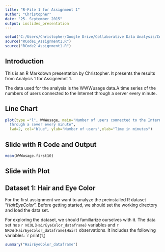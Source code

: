 ```yaml
---
title: "R-File 1 for Assignment 1"
author: "Christopher"
date: "25. September 2015"
output: ioslides_presentation
---
```


```r
setwd("C:/Users/Christopher/Google Drive/Collaborative Data Analysis/CollaborativeDataAnalysisChristopherAndLisa/Assignment_1/")
source("RCode1_Assignment1.R")
source("RCode2_Assignment1.R")
```

## Introduction

This is an R Markdown presentation by Christopher. It presents the results from Analysis 1 for Assignemnt 1.

The data used for the analysis is the WWWusage data.A time series of the numbers of users connected to the Internet through a server every minute.

## Line Chart

```r
plot(type ="l", WWWusage, main="Number of users connected to the Internet 
  through a sever every minute", 
  lwd=2, col="blue", ylab="Number of users",xlab="Time in minutes")
```

## Slide with R Code and Output

```r
mean(WWWusage.first10)
```

## Slide with Plot


## Dataset 1: Hair and Eye Color
For the first assignment we want to analyze the preinstalled R dataset "*HairEyeColor*".
Before getting started, we should set the working directory and load the data set.

For exploring the dataset, we should familiarize ourselves with it. The data set has `r NCOL(HairEyeColor_dataframe)` variables and `r NROW(HairEyeColor_dataframe$Hair)` observations. It includes the following variables: `r print(1,)

```r
summary("HairEyeColor_dataframe")
```

